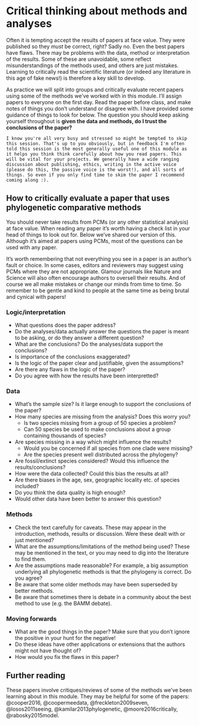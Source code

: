 # Critical thinking about methods and analyses

Often it is tempting accept the results of papers at face value. They were published so they *must* be correct, right? Sadly no. Even the best papers have flaws. There may be problems with the data, method or interpretation of the results. Some of these are unavoidable, some reflect misunderstandings of the methods used, and others are just mistakes. Learning to critically read the scientific literature (or indeed any literature in this age of fake news!) is therefore a key skill to develop.

As practice we will split into groups and critically evaluate recent papers using some of the methods we've worked with in this module. I'll assign papers to everyone on the first day. Read the paper before class, and make notes of things you don't understand or disagree with. I have provided some guidance of things to look for below. The question you should keep asking yourself throughout is __given the data and methods, do I trust the conclusions of the paper?__

```block
I know you're all very busy and stressed so might be tempted to skip this session. That's up to you obviously, but in feedback I'm often told this session is the most generally useful one of this module as it helps you think think carefully about how you read papers. This will be vital for your projects. We generally have a wide ranging discussion about publishing, ethics, writing in the active voice (please do this, the passive voice is the worst!), and all sorts of things. So even if you only find time to skim the paper I recommend coming along :).
```

## How to critically evaluate a paper that uses phylogenetic comparative methods
You should never take results from PCMs (or any other statistical analysis) at face value. When reading any paper it's worth having a check list in your head of things to look out for. Below we've shared our version of this. Although it's aimed at papers using PCMs, most of the questions can be used with any paper.

It's worth remembering that not everything you see in a paper is an author's fault or choice. In some cases, editors and reviewers may suggest using PCMs where they are not appropriate. Glamour journals like Nature and Science will also often encourage authors to oversell their results. And of course we all make mistakes or change our minds from time to time. So remember to be gentle and kind to people at the same time as being brutal and cynical with papers!

### Logic/interpretation {-}

* What questions does the paper address?
* Do the analyses/data actually answer the questions the paper is meant to be asking, or do they answer a different question?
* What are the conclusions? Do the analyses/data support the conclusions?
* Is importance of the conclusions exaggerated?
* Is the logic of the paper clear and justifiable, given the assumptions?
* Are there any flaws in the logic of the paper?
* Do you agree with how the results have been interpretted?

### Data {-}

* What's the sample size? Is it large enough to support the conclusions of the paper?
* How many species are missing from the analysis? Does this worry you? 
    * Is two species missing from a group of 50 species a problem?
    * Can 50 species be used to make conclusions about a group containing thousands of species? 
* Are species missing in a way which might influence the results?
    * Would you be concerned if all species from one clade were missing?
    * Are the species present well distributed across the phylogeny?
* Are fossil/extinct species considered? Would this influence the results/conclusions?
* How were the data collected? Could this bias the results at all?
* Are there biases in the age, sex, geographic locality etc. of species included?
* Do you think the data quality is high enough?
* Would other data have been better to answer this question?

### Methods {-}

* Check the text carefully for caveats. These may appear in the introduction, methods, results or discussion. Were these dealt with or just mentioned?
* What are the assumptions/limitations of the method being used? These may be mentioned in the text, or you may need to dig into the literature to find them.
* Are the assumptions made reasonable? For example, a big assumption underlying all phylogenetic methods is that the phylogeny is correct. Do you agree?
* Be aware that some older methods may have been superseded by better methods.
* Be aware that sometimes there is debate in a community about the best method to use (e.g. the BAMM debate).

### Moving forwards {-}

* What are the good things in the paper? Make sure that you don't ignore the positive in your hunt for the negative!
* Do these ideas have other applications or extensions that the authors might not have thought of? 
* How would you fix the flaws in this paper? 

## Further reading
These papers involve critiques/reviews of some of the methods we've been learning about in this module. They may be helpful for some of the papers: @cooper2016, @coopermeedata, @freckleton2009seven, @losos2011seeing, @kamilar2013phylogenetic, @moore2016critically, @rabosky2015model.